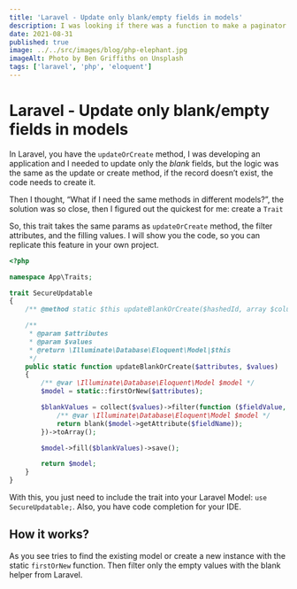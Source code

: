 ```yaml
---
title: 'Laravel - Update only blank/empty fields in models'
description: I was looking if there was a function to make a paginator for myself using Sequelize with Typescript. I found a lot of tutorials that teach you how to calculate the offset and the number of pages.
date: 2021-08-31
published: true
image: ../../src/images/blog/php-elephant.jpg
imageAlt: Photo by Ben Griffiths on Unsplash
tags: ['laravel', 'php', 'eloquent']
---
```


# Laravel - Update only blank/empty fields in models

In Laravel, you have the `updateOrCreate` method, I was developing an application and I needed to update only the _blank_ fields, but the logic was the same as the update or create method, if the record doesn’t exist, the code needs to create it.

Then I thought, “What if I need the same methods in different models?”, the solution was so close, then I figured out the quickest for me: create a `Trait`

So, this trait takes the same params as `updateOrCreate` method, the filter attributes, and the filling values. I will show you the code, so you can replicate this feature in your own project.

```php
<?php

namespace App\Traits;

trait SecureUpdatable
{
    /** @method static $this updateBlankOrCreate($hashedId, array $columns = []) */

    /**
     * @param $attributes
     * @param $values
     * @return \Illuminate\Database\Eloquent\Model|$this
     */
    public static function updateBlankOrCreate($attributes, $values)
    {
        /** @var \Illuminate\Database\Eloquent\Model $model */
        $model = static::firstOrNew($attributes);

        $blankValues = collect($values)->filter(function ($fieldValue, $fieldName) use ($model) {
            /** @var \Illuminate\Database\Eloquent\Model $model */
            return blank($model->getAttribute($fieldName));
        })->toArray();

        $model->fill($blankValues)->save();

        return $model;
    }
}
```

With this, you just need to include the trait into your Laravel Model: `use SecureUpdatable;`. Also, you have code completion for your IDE.

## How it works?

As you see tries to find the existing model or create a new instance with the static `firstOrNew` function. Then filter only the empty values with the blank helper from Laravel.
